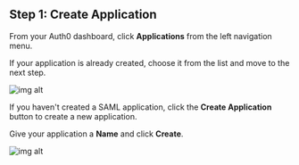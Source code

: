 ## Step 1: Create Application

From your Auth0 dashboard, click **Applications** from the left navigation menu.

If your application is already created, choose it from the list and move to the next step.

![img alt](https://cdn.boxyhq.com/docs/sso/providers/auth0/1.png)

If you haven't created a SAML application, click the **Create Application** button to create a new application.

Give your application a **Name** and click **Create**.

![img alt](https://cdn.boxyhq.com/docs/sso/providers/auth0/5.png)

<Footer />
